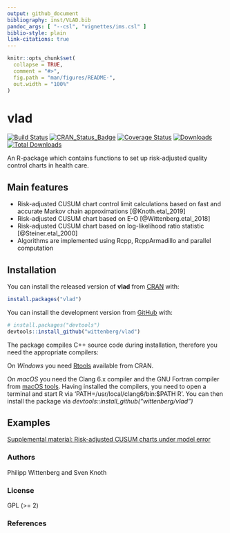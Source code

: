```yaml
---
output: github_document
bibliography: inst/VLAD.bib
pandoc_args: [ "--csl", "vignettes/ims.csl" ]
biblio-style: plain
link-citations: true
---
```


<!--  -->
<!-- README.md is generated from README.Rmd. Please edit that file -->

```r
knitr::opts_chunk$set(
  collapse = TRUE,
  comment = "#>",
  fig.path = "man/figures/README-",
  out.width = "100%"
)
```
# vlad 
[![Build Status](https://travis-ci.org/wittenberg/vlad.svg)](https://travis-ci.org/wittenberg/vlad)
[![CRAN_Status_Badge](http://www.r-pkg.org/badges/version/vlad)](http://cran.r-project.org/package=vlad)
[![Coverage Status](https://codecov.io/gh/wittenberg/vlad/graph/badge.svg)](https://codecov.io/github/wittenberg/vlad?branch=master)
[![Downloads](https://cranlogs.r-pkg.org/badges/vlad)](https://CRAN.R-project.org/package=vlad)
[![Total Downloads](https://cranlogs.r-pkg.org/badges/grand-total/vlad?color=orange)](https://CRAN.R-project.org/package=vlad)

An R-package which contains functions to set up risk-adjusted quality control charts in health care.

## Main features

- Risk-adjusted CUSUM chart control limit calculations based on fast and accurate Markov chain approximations [@Knoth.etal_2019]
- Risk-adjusted CUSUM chart based on E-O [@Wittenberg.etal_2018]
- Risk-adjusted CUSUM chart based on log-likelihood ratio statistic [@Steiner.etal_2000]
- Algorithms are implemented using Rcpp, RcppArmadillo and parallel computation

## Installation

You can install the released version of **vlad** from
[CRAN](https://CRAN.R-project.org/package=vlad) with:

``` r
install.packages("vlad")
```

You can install the development version from [GitHub](https://github.com/wittenberg/vlad) with:

``` r
# install.packages("devtools")
devtools::install_github("wittenberg/vlad")
```

The package compiles C++ source code during installation, therefore you need the appropriate compilers:

On _Windows_ you need [Rtools](https://cran.r-project.org/bin/windows/Rtools/) available from CRAN. 

On _macOS_ you need the Clang 6.x compiler and the GNU Fortran compiler from [macOS tools](https://cran.r-project.org/bin/macosx/tools/).
Having installed the compilers, you need to open a terminal and start R via 'PATH=/usr/local/clang6/bin:$PATH R'. 
You can then install the package via *devtools::install_github("wittenberg/vlad")*

## Examples

[Supplemental material: Risk-adjusted CUSUM charts under model error](https://onlinelibrary.wiley.com/action/downloadSupplement?doi=10.1002%2Fsim.8104&file=SIM_8104-Supp-0001-Supplemental-material-SIM-18-0571.R)

<!-- Load libraries: -->
<!-- ```{r load libraries, message=FALSE} -->
<!-- library("vlad") -->
<!-- library("dplyr") -->
<!-- library("tidyr") -->
<!-- library("ggplot2") -->
<!-- ``` -->

<!-- Subset the dataset `cardiacsurgery` into Phase I (first two years) and Phase II (five years) and estimate a risk model based on `phaseI`. -->
<!-- ```{r estimate risk model} -->
<!-- data("cardiacsurgery", package = "spcadjust") -->
<!-- cardiacsurgery <- cardiacsurgery %>% rename(s = Parsonnet) %>% -->
<!--   mutate(y = ifelse(status == 1 & time <= 30, 1, 0), -->
<!--         phase = factor(ifelse(date < 2*365, "I", "II"))) -->
<!-- head(cardiacsurgery) -->
<!-- phaseI <- filter(cardiacsurgery, phase == "I") %>% select(s, y) -->
<!-- coeff <- round(coef(glm(y ~ s, data = phaseI, family = "binomial")), 3) -->
<!-- print(coeff) -->
<!-- ``` -->

<!-- ### Create VLADs for seven surgeons -->
<!-- By using the estimated risk model coefficients `coeff`, for each pair of Parsonnet score `s` and operation outcome values `y`, the difference between expected and observed outcome is calculated with the function `calceo()`. -->
<!-- Thereafter, differences are cummulated to create the VLAD. This is done for all seven surgeons of the `cardiacsurgery` dataset. Results are saved to the object `vlads7`. -->
<!-- ```{r vlads7} -->
<!-- vlads7 <- lapply(1:7, function(j){ -->
<!--   Si <- filter(cardiacsurgery, surgeon == j) -->
<!--   EO <- sapply(seq_along(Si$s), function(i) calceo(df = Si[i, c("s", "y")], coeff = coeff)) -->
<!--   select(Si, surgeon, phase) %>%  mutate(n = 1:length(EO), cEO = cumsum(EO)) -->
<!-- })  -->

<!-- ``` -->

<!-- Create Variable life-adjusted Displays for each surgeon from the object `vlads7`. -->
<!-- ```{r VLADS1-7, fig.align='center', fig.width=8, fig.height=10} -->
<!-- vlads7 %>%  -->
<!--   bind_rows() %>%   -->
<!--   gather(key = "Surgeon", value = value, c(-n, -surgeon, -phase)) %>% -->
<!--   ggplot(aes(x = n, y = value, colour = phase, group = Surgeon)) + -->
<!--     geom_hline(yintercept = 0, colour = "darkgreen", linetype = "dashed") + -->
<!--     geom_line(size = 1.1) + facet_wrap( ~ surgeon, ncol = 2, scales = "free") + -->
<!--     labs(x="Patient number n", y="CUSUM E-O") + theme_classic() + -->
<!--     scale_y_continuous(sec.axis = dup_axis(name = NULL, labels = NULL)) + -->
<!--     scale_x_continuous(sec.axis = dup_axis(name = NULL, labels = NULL)) -->
<!-- ``` -->

<!-- ### Create a VLAD for surgeon 2 -->
<!-- ```{r vladS2, fig.align='center'} -->
<!-- S2 <- filter(cardiacsurgery, surgeon == 2) %>% select(phase, s, y) -->
<!-- S2I <- subset(S2, c(phase == "I")) -->
<!-- S2II <- subset(S2, c(phase == "II")) -->
<!-- coeff <- coef(glm(y ~ s, data = S2I, family = "binomial")) -->
<!-- EO <- sapply(1:nrow(S2), function(i) calceo(df = S2[i, c("s", "y")], coeff = coeff)) -->

<!-- df1 <- select(S2, phase) %>% mutate(n = row_number(), cEO = cumsum(EO)) -->
<!-- df2 <- gather(df1, variable, value, c(-n, -phase)) -->

<!-- p1 <- ggplot(df2, aes(x = n, y = value, colour = phase)) + -->
<!--   geom_hline(yintercept = 0, linetype = "dashed") + geom_line() + geom_point() +  -->
<!--   labs(x = "Patient number", y = "CUSUM E-O") + theme_classic() + -->
<!--   scale_y_continuous(sec.axis = dup_axis(name = NULL, labels = NULL)) + -->
<!--   scale_x_continuous(sec.axis = dup_axis(name = NULL, labels = NULL)) -->
<!-- p1 -->
<!-- ``` -->

<!-- ### Compute thresholds of a risk-adjusted CUSUM chart for surgeon 2  -->


<!-- Upper and lower control limits of the risk-adjusted CUSUM chart based on log-likelihood ratio statistic can be computed with the function `racusum_arl_h_sim()`. The implemention uses parallel simulation and a multi-stage search procedure.   -->
<!-- ```{r} -->
<!-- # set a random number generator for parallel computations -->
<!-- RNGkind("L'Ecuyer-CMRG") -->
<!-- # number of simulation runs -->
<!-- m <- 10^4 -->
<!-- # assign cores -->
<!-- nc <- parallel::detectCores() -->
<!-- # verbose calculation  -->
<!-- UCL_sim <- racusum_crit_sim(L0 = 740, df = S2I[, c("s", "y")], coeff = coeff, m = m, RA = 2, nc = nc, verbose = TRUE) -->
<!-- # quite calculation -->
<!-- LCL_sim <- racusum_crit_sim(L0 = 740, df = S2I[, c("s", "y")], coeff = coeff, m = m, RA = 1/2, nc = nc, verbose = FALSE) -->
<!-- round(cbind(UCL_sim, LCL_sim), 3) -->
<!-- ``` -->

### Authors

Philipp Wittenberg and Sven Knoth

### License

GPL (>= 2)

### References

